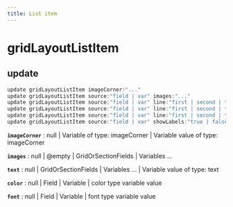 ```yaml
---
title: List item
---
```


# gridLayoutListItem

## update

```js filename="Terminal" copy
update gridLayoutListItem imageCorner:"..."
update gridLayoutListItem source:"field | var" images:"..."
update gridLayoutListItem source:"field | var" line:"first | second | third | fourth | fifth" segment:"first | middle | caption" text:"..."
update gridLayoutListItem source:"field | var" line:"first | second | third | fourth | fifth" segment:"first | middle | caption" color:"..."
update gridLayoutListItem source:"field | var" line:"first | second | third | fourth | fifth" segment:"first | middle | caption" font:"..."
update gridLayoutListItem source:"field | var" showLabels:"true | false | yes | no"
```

**`imageCorner`**
 : null | Variable of type: imageCorner | Variable value of type: imageCorner

**`images`**
 : null | @empty | GridOrSectionFields | Variables ...

**`text`**
 : null | GridOrSectionFields | Variables ... | Variable value of type: text

**`color`**
 : null | Field | Variable | color type variable value

**`font`**
 : null | Field | Variable | font type variable value


